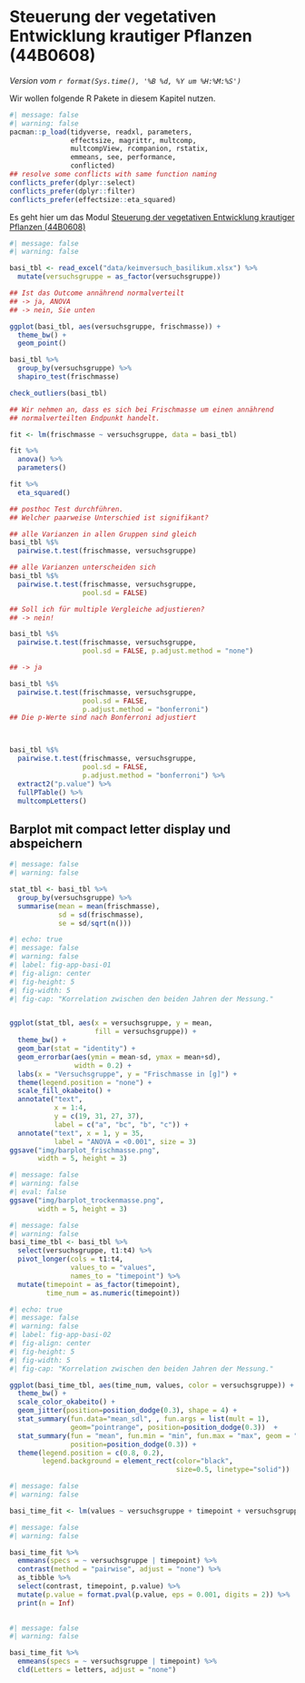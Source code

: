 # Steuerung der vegetativen Entwicklung krautiger Pflanzen (44B0608) {#sec-app-basilikum}

*Version vom `r format(Sys.time(), '%B %d, %Y um %H:%M:%S')`*

Wir wollen folgende R Pakete in diesem Kapitel nutzen.

```r
#| message: false
#| warning: false
pacman::p_load(tidyverse, readxl, parameters,
               effectsize, magrittr, multcomp,
               multcompView, rcompanion, rstatix,
               emmeans, see, performance,
               conflicted)
## resolve some conflicts with same function naming
conflicts_prefer(dplyr::select)
conflicts_prefer(dplyr::filter)
conflicts_prefer(effectsize::eta_squared)
```

Es geht hier um das Modul [Steuerung der vegetativen Entwicklung krautiger Pflanzen (44B0608)](https://www.hs-osnabrueck.de/module/44b0608/)


```r
#| message: false
#| warning: false

basi_tbl <- read_excel("data/keimversuch_basilikum.xlsx") %>% 
  mutate(versuchsgruppe = as_factor(versuchsgruppe))

## Ist das Outcome annährend normalverteilt
## -> ja, ANOVA
## -> nein, Sie unten

ggplot(basi_tbl, aes(versuchsgruppe, frischmasse)) +
  theme_bw() +
  geom_point()
```


```r
basi_tbl %>%
  group_by(versuchsgruppe) %>%
  shapiro_test(frischmasse)

check_outliers(basi_tbl)

```


```r
## Wir nehmen an, dass es sich bei Frischmasse um einen annährend
## normalverteilten Endpunkt handelt.

fit <- lm(frischmasse ~ versuchsgruppe, data = basi_tbl)

fit %>% 
  anova() %>% 
  parameters()

fit %>% 
  eta_squared()

## posthoc Test durchführen. 
## Welcher paarweise Unterschied ist signifikant?

## alle Varianzen in allen Gruppen sind gleich
basi_tbl %$%
  pairwise.t.test(frischmasse, versuchsgruppe)

## alle Varianzen unterscheiden sich
basi_tbl %$%
  pairwise.t.test(frischmasse, versuchsgruppe,
                  pool.sd = FALSE)

## Soll ich für multiple Vergleiche adjustieren?
## -> nein!

basi_tbl %$%
  pairwise.t.test(frischmasse, versuchsgruppe,
                  pool.sd = FALSE, p.adjust.method = "none")

## -> ja

basi_tbl %$%
  pairwise.t.test(frischmasse, versuchsgruppe,
                  pool.sd = FALSE, 
                  p.adjust.method = "bonferroni")
## Die p-Werte sind nach Bonferroni adjustiert



basi_tbl %$%
  pairwise.t.test(frischmasse, versuchsgruppe,
                  pool.sd = FALSE, 
                  p.adjust.method = "bonferroni") %>% 
  extract2("p.value") %>% 
  fullPTable() %>% 
  multcompLetters()
```

## Barplot mit compact letter display und abspeichern

```r
#| message: false
#| warning: false

stat_tbl <- basi_tbl %>% 
  group_by(versuchsgruppe) %>% 
  summarise(mean = mean(frischmasse),
            sd = sd(frischmasse),
            se = sd/sqrt(n()))
```


```r
#| echo: true
#| message: false
#| warning: false
#| label: fig-app-basi-01
#| fig-align: center
#| fig-height: 5
#| fig-width: 5
#| fig-cap: "Korrelation zwischen den beiden Jahren der Messung."


ggplot(stat_tbl, aes(x = versuchsgruppe, y = mean, 
                     fill = versuchsgruppe)) + 
  theme_bw() +
  geom_bar(stat = "identity") +
  geom_errorbar(aes(ymin = mean-sd, ymax = mean+sd),
                width = 0.2) +
  labs(x = "Versuchsgruppe", y = "Frischmasse in [g]") +
  theme(legend.position = "none") +
  scale_fill_okabeito() +
  annotate("text", 
           x = 1:4, 
           y = c(19, 31, 27, 37), 
           label = c("a", "bc", "b", "c")) +
  annotate("text", x = 1, y = 35,
           label = "ANOVA = <0.001", size = 3)
ggsave("img/barplot_frischmasse.png", 
       width = 5, height = 3)
```


```r
#| message: false
#| warning: false
#| eval: false
ggsave("img/barplot_trockenmasse.png", 
       width = 5, height = 3)

```


```r
#| message: false
#| warning: false
basi_time_tbl <- basi_tbl %>% 
  select(versuchsgruppe, t1:t4) %>% 
  pivot_longer(cols = t1:t4,
               values_to = "values",
               names_to = "timepoint") %>% 
  mutate(timepoint = as_factor(timepoint),
         time_num = as.numeric(timepoint))
```


```r
#| echo: true
#| message: false
#| warning: false
#| label: fig-app-basi-02
#| fig-align: center
#| fig-height: 5
#| fig-width: 5
#| fig-cap: "Korrelation zwischen den beiden Jahren der Messung."

ggplot(basi_time_tbl, aes(time_num, values, color = versuchsgruppe)) +
  theme_bw() +
  scale_color_okabeito() +
  geom_jitter(position=position_dodge(0.3), shape = 4) +
  stat_summary(fun.data="mean_sdl", , fun.args = list(mult = 1), 
               geom="pointrange", position=position_dodge(0.3))  +
  stat_summary(fun = "mean", fun.min = "min", fun.max = "max", geom = "line",
               position=position_dodge(0.3)) +
  theme(legend.position = c(0.8, 0.2),
        legend.background = element_rect(color="black", 
                                         size=0.5, linetype="solid"))
```



```r
#| message: false
#| warning: false

basi_time_fit <- lm(values ~ versuchsgruppe + timepoint + versuchsgruppe:timepoint, basi_time_tbl)

```


```r
#| message: false
#| warning: false

basi_time_fit %>% 
  emmeans(specs = ~ versuchsgruppe | timepoint) %>% 
  contrast(method = "pairwise", adjust = "none") %>% 
  as_tibble %>% 
  select(contrast, timepoint, p.value) %>% 
  mutate(p.value = format.pval(p.value, eps = 0.001, digits = 2)) %>% 
  print(n = Inf)
  
```

```r
#| message: false
#| warning: false

basi_time_fit %>% 
  emmeans(specs = ~ versuchsgruppe | timepoint) %>%
  cld(Letters = letters, adjust = "none") 

```


